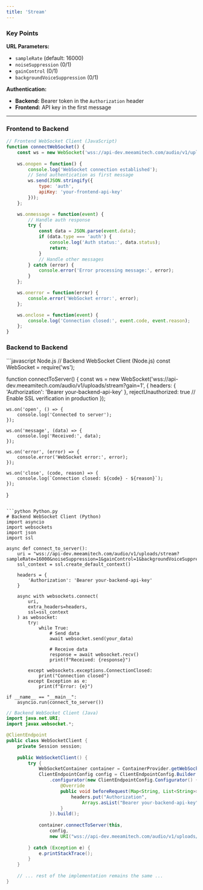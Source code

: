 ```yaml
---
title: 'Stream'
---
```


### Key Points

**URL Parameters:**
- `sampleRate` (default: 16000)
- `noiseSuppression` (0/1)
- `gainControl` (0/1)
- `backgroundVoiceSuppression` (0/1)

**Authentication:**
- **Backend:** Bearer token in the `Authorization` header
- **Frontend:** API key in the first message

---
### Frontend to Backend

```javascript Client.js
// Frontend WebSocket Client (JavaScript)
function connectWebSocket() {
    const ws = new WebSocket('wss://api-dev.meeamitech.com/audio/v1/uploads/stream?sampleRate=16000&noiseSuppression=1&gainControl=1&backgroundVoiceSuppression=1');
    
    ws.onopen = function() {
        console.log('WebSocket connection established');
        // Send authentication as first message
        ws.send(JSON.stringify({
            type: 'auth',
            apiKey: 'your-frontend-api-key'
        }));
    };

    ws.onmessage = function(event) {
        // Handle auth response
        try {
            const data = JSON.parse(event.data);
            if (data.type === 'auth') {
                console.log('Auth status:', data.status);
                return;
            }
            // Handle other messages
        } catch (error) {
            console.error('Error processing message:', error);
        }
    };

    ws.onerror = function(error) {
        console.error('WebSocket error:', error);
    };

    ws.onclose = function(event) {
        console.log('Connection closed:', event.code, event.reason);
    };
}
```

### Backend to Backend

<CodeGroup>
```javascript Node.js
// Backend WebSocket Client (Node.js)
const WebSocket = require('ws');

function connectToServer() {
    const ws = new WebSocket('wss://api-dev.meeamitech.com/audio/v1/uploads/stream?gain=1', {
        headers: {
            'Authorization': 'Bearer your-backend-api-key'
        },
        rejectUnauthorized: true  // Enable SSL verification in production
    });

    ws.on('open', () => {
        console.log('Connected to server');
    });

    ws.on('message', (data) => {
        console.log('Received:', data);
    });

    ws.on('error', (error) => {
        console.error('WebSocket error:', error);
    });

    ws.on('close', (code, reason) => {
        console.log(`Connection closed: ${code} - ${reason}`);
    });
}
```

```python Python.py
# Backend WebSocket Client (Python)
import asyncio
import websockets
import json
import ssl

async def connect_to_server():
    uri = "wss://api-dev.meeamitech.com/audio/v1/uploads/stream?sampleRate=16000&noiseSuppression=1&gainControl=1&backgroundVoiceSuppression=1"
    ssl_context = ssl.create_default_context()
    
    headers = {
        'Authorization': 'Bearer your-backend-api-key'
    }
    
    async with websockets.connect(
        uri,
        extra_headers=headers,
        ssl=ssl_context
    ) as websocket:
        try:
            while True:
                # Send data
                await websocket.send(your_data)
                
                # Receive data
                response = await websocket.recv()
                print(f"Received: {response}")
                
        except websockets.exceptions.ConnectionClosed:
            print("Connection closed")
        except Exception as e:
            print(f"Error: {e}")

if __name__ == "__main__":
    asyncio.run(connect_to_server())
```

```Java Java.java
// Backend WebSocket Client (Java)
import java.net.URI;
import javax.websocket.*;

@ClientEndpoint
public class WebSocketClient {
    private Session session;
    
    public WebSocketClient() {
        try {
            WebSocketContainer container = ContainerProvider.getWebSocketContainer();
            ClientEndpointConfig config = ClientEndpointConfig.Builder.create()
                .configurator(new ClientEndpointConfig.Configurator() {
                    @Override
                    public void beforeRequest(Map<String, List<String>> headers) {
                        headers.put("Authorization", 
                            Arrays.asList("Bearer your-backend-api-key"));
                    }
                }).build();
            
            container.connectToServer(this, 
                config,
                new URI("wss://api-dev.meeamitech.com/audio/v1/uploads/stream?sampleRate=16000&noiseSuppression=1&gainControl=1&backgroundVoiceSuppression=1"));
                
        } catch (Exception e) {
            e.printStackTrace();
        }
    }
    
    // ... rest of the implementation remains the same ...
}
```
</CodeGroup>